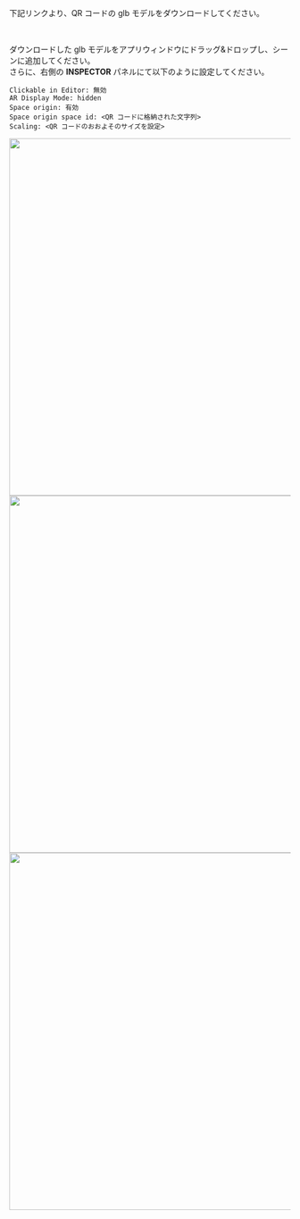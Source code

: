 
下記リンクより、QR コードの glb モデルをダウンロードしてください。

<CardLink
  title="QR コード glb モデル"
  description="https://github.com/HoloLabInc/spirare-babylonjs/raw/190412db10dde907287c6241cf16c9f0c99827c2/_data/QR.glb"
  href="https://github.com/HoloLabInc/spirare-babylonjs/raw/190412db10dde907287c6241cf16c9f0c99827c2/_data/QR.glb"
/>

<br />

ダウンロードした glb モデルをアプリウィンドウにドラッグ&ドロップし、シーンに追加してください。  
さらに、右側の **INSPECTOR** パネルにて以下のように設定してください。

```
Clickable in Editor: 無効
AR Display Mode: hidden
Space origin: 有効
Space origin space id: <QR コードに格納された文字列>
Scaling: <QR コードのおおよそのサイズを設定>
```

<img width="640" src={Inspector1} />
<img width="640" src={Inspector2} />
<img width="640" src={Inspector3} />
